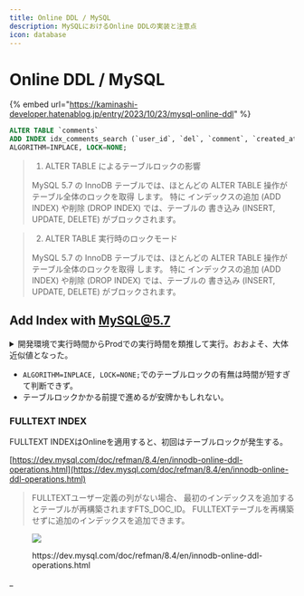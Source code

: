 ```yaml
---
title: Online DDL / MySQL
description: MySQLにおけるOnline DDLの実装と注意点
icon: database
---
```


# Online DDL / MySQL

{% embed url="https://kaminashi-developer.hatenablog.jp/entry/2023/10/23/mysql-online-ddl" %}

```sql
ALTER TABLE `comments`
ADD INDEX idx_comments_search (`user_id`, `del`, `comment`, `created_at`)
ALGORITHM=INPLACE, LOCK=NONE;
```

> 1. ALTER TABLE によるテーブルロックの影響
>
> MySQL 5.7 の InnoDB テーブルでは、ほとんどの ALTER TABLE 操作が テーブル全体のロックを取得 します。 特に インデックスの追加 (ADD INDEX) や削除 (DROP INDEX) では、テーブルの 書き込み (INSERT, UPDATE, DELETE) がブロックされます。

> 2. ALTER TABLE 実行時のロックモード
>
> MySQL 5.7 の InnoDB テーブルでは、ほとんどの ALTER TABLE 操作が テーブル全体のロックを取得 します。 特に インデックスの追加 (ADD INDEX) や削除 (DROP INDEX) では、テーブルの 書き込み (INSERT, UPDATE, DELETE) がブロックされます。

## Add Index with MySQL@5.7

<details>

<summary>開発環境で実行時間からProdでの実行時間を類推して実行。おおよそ、大体近似値となった。</summary>

```markdown
# 実測
# stg: 86500 rows => (649.16ms)
# 推測
# prod: 211875 rows => (1.5s)
```

</details>

* `ALGORITHM=INPLACE, LOCK=NONE;`でのテーブルロックの有無は時間が短すぎて判断できず。
* テーブルロックかかる前提で進めるが安牌かもしれない。



### FULLTEXT INDEX

FULLTEXT INDEXはOnlineを適用すると、初回はテーブルロックが発生する。

[https://dev.mysql.com/doc/refman/8.4/en/innodb-online-ddl-operations.html](https://dev.mysql.com/doc/refman/8.4/en/innodb-online-ddl-operations.html)

> FULLTEXTユーザー定義の列がない場合、 最初のインデックスを追加するとテーブルが再構築されますFTS\_DOC\_ID。 FULLTEXTテーブルを再構築せずに追加のインデックスを追加できます。

<figure><img src="../..//assets/image.png"_alt=""><figcaption><p><a_href="https://dev.mysql.com/doc/refman/8.4/en/innodb-online-ddl-operations.html">https://dev.mysql.com/doc/refman/8.4/en/innodb-online-ddl-operations.html</a></p></figcaption></figure>_
